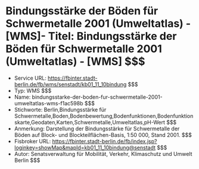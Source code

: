 # Bindungsstärke der Böden für Schwermetalle 2001 (Umweltatlas) - [WMS]- Titel: Bindungsstärke der Böden für Schwermetalle 2001 (Umweltatlas) - [WMS] $$$
- Service URL: https://fbinter.stadt-berlin.de/fb/wms/senstadt/kb01_11_10bindung $$$
- Typ: WMS $$$
- Name: bindungsstarke-der-boden-fur-schwermetalle-2001-umweltatlas-wms-f1ac598b $$$
- Stichworte: Berlin,Bindungsstärke für Schwermetalle,Boden,Bodenbewertung,Bodenfunktionen,Bodenfunktionskarte,Geodaten,Karten,Schwermetalle,Umweltatlas,pH-Wert $$$
- Anmerkung: Darstellung der Bindungsstärke für Schwermetalle der Böden auf Block- und Blockteilflächen-Basis, 1:50 000, Stand 2001. $$$
- Fisbroker URL: https://fbinter.stadt-berlin.de/fb/index.jsp?loginkey=showMap&mapId=kb01_11_10bindung@senstadt $$$
- Autor: Senatsverwaltung für Mobilität, Verkehr, Klimaschutz und Umwelt Berlin $$$

